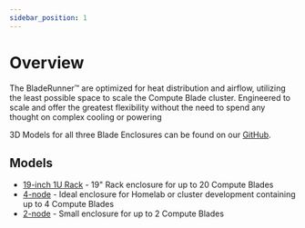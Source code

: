 ```yaml
---
sidebar_position: 1
---
```


# Overview

The BladeRunner™️ are optimized for heat distribution and airflow, utilizing the least possible space to scale the Compute Blade cluster.
Engineered to scale and offer the greatest flexibility without the need to spend any thought on complex cooling or powering

3D Models for all three Blade Enclosures can be found on our [GitHub](https://github.com/uptime-industries/compute-blade/tree/main/bladerunner).

## Models

- [19-inch 1U Rack](/bladerunner/19inch) - 19" Rack enclosure for up to 20 Compute Blades 
- [4-node](/bladerunner/4node) - Ideal enclosure for Homelab or cluster development containing up to 4 Compute Blades
- [2-node](/bladerunner/2node) - Small enclosure for up to 2 Compute Blades